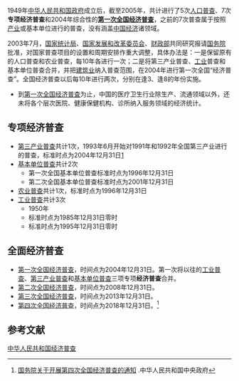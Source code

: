 {{Expand|time=2016-04-18T11:06:26+00:00}}
{{中华人民共和国历次普查}}
{{NOT|中华人民共和国全国经济普查}}

1949年[[中华人民共和国政府|中华人民共和国政府]]成立后，截至2005年，共计进行了5次[[中华人民共和国人口普查|人口普查]]、7次'''专项经济普查'''和2004年综合性的'''[[中华人民共和国第一次经济普查|第一次全国经济普查]]'''，之前的7次普查属于按照[[产业|产业]]或基本单位进行的普查，没有涵盖[[中华人民共和国经济|中国经济]]诸领域。

2003年7月，[[中华人民共和国国家统计局|国家统计局]]、[[国家发展和改革委员会|国家发展和改革委员会]]、[[中华人民共和国财政部|财政部]]共同研究报请[[中华人民共和国国务院|国务院]]批准，对国家普查项目的设置和周期安排作重大调整，具体办法是：一是保留原有的人口普查和农业普查，每10年各进行一次；二是将第三产业普查、[[工业|工业]]普查和基本单位普查合并，并把[[建筑业|建筑业]]纳入普查范围，在2004年进行第一次全国“经济普查”。全国经济普查以后每10年进行两次，分别在逢3、逢8的年份实施。
*到[[中华人民共和国第一次经济普查|第一次全国经济普查]]为止，中国的医疗卫生行业除生产、流通领域以外，还未将各个层次医院、健康保健机构、诊所纳入服务领域的经济统计。

== 专项经济普查 ==
*[[中华人民共和国第三产业普查|第三产业普查]]共计1次，1993年6月开始对1991年和1992年全国第三产业进行的普查，标准时点为2004年12月31日[https://web.archive.org/web/20060408165037/http://www.stats.gov.cn/tjgb/scpcgb/qgscpcgb/t20020331_15507.htm]
*[[中华人民共和国基本单位普查|基本单位普查]]共计2次
**第一次全国基本单位普查标准时点为1996年12月31日
**第二次全国基本单位普查标准时点为2001年12月31日
*[[中华人民共和国农业普查|农业普查]]共计1次，标准时点为1996年12月31日
*[[中华人民共和国工业普查|工业普查]]共计3次
**1950年
**标准时点为1985年12月31日零时
**标准时点为1995年12月31日零时

== 全面经济普查 ==
* [[中华人民共和国第一次经济普查|第一次全国经济普查]]，时间点为2004年12月31日。第一次将以往的[[中华人民共和国工业普查|工业普查]]、[[中华人民共和国第三产业普查|第三产业普查]]和[[中华人民共和国基本单位普查|基本单位普查]]三项专项'''经济普查'''合并。
* [[中华人民共和国第二次经济普查|第二次全国经济普查]]，时间点为2008年12月31日。
* [[中华人民共和国第三次经济普查|第三次全国经济普查]]，时间点为2013年12月31日。
* [[中华人民共和国第四次经济普查|第四次全国经济普查]]，时间点为2018年12月31日。<ref>[http://www.gov.cn/zhengce/content/2017-12/08/content_5245294.htm 国务院关于开展第四次全国经济普查的通知] {{Wayback|url=http://www.gov.cn/zhengce/content/2017-12/08/content_5245294.htm |date=20200811005717 }}.中华人民共和国中央政府</ref>

== 参考文献 ==
{{Reflist}}

[[Category:中华人民共和国经济普查|]]